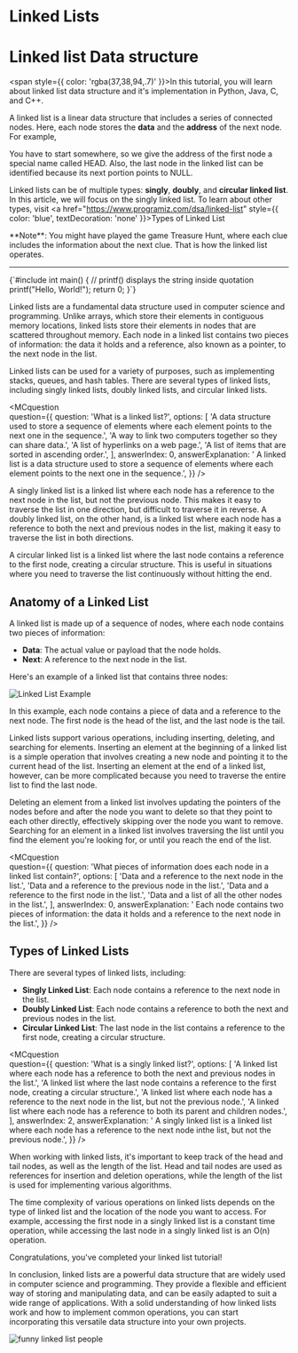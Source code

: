 
# Linked Lists

# Linked list Data structure

<span style={{ color: 'rgba(37,38,94,.7)' }}>In this tutorial, you will learn about linked list data structure and it's implementation in Python, Java, C, and C++.</span>

A linked list is a linear data structure that includes a series of connected nodes. Here, each node stores the **data** and the **address** of the next node. For example,

You have to start somewhere, so we give the address of the first node a special name called HEAD. Also, the last node in the linked list can be identified because its next portion points to NULL.

Linked lists can be of multiple types: **singly**, **doubly**, and **circular linked list**. In this article, we will focus on the singly linked list. To learn about other types, visit 
<a href="https://www.programiz.com/dsa/linked-list" style={{ color: 'blue', textDecoration: 'none' }}>Types of Linked List</a>

<div style={{ border: '1px solid black', padding: '10px', margin: '10px', borderLeft: '4px solid blue' }}>**Note**: You might have played the game Treasure Hunt, where each clue includes the information about the next clue. That is how the linked list operates.</div>

<hr style={{ marginTop: '40px', marginBottom: '40px' }} />

<CodeBlock>
  {`#include <stdio.h>
int main() {
   // printf() displays the string inside quotation
   printf("Hello, World!");
   return 0;
}`}
</CodeBlock>

Linked lists are a fundamental data structure used in computer science and programming. Unlike arrays, which store their elements in contiguous memory locations, linked lists store their elements in nodes that are scattered throughout memory. Each node in a linked list contains two pieces of information: the data it holds and a reference, also known as a pointer, to the next node in the list.

Linked lists can be used for a variety of purposes, such as implementing stacks, queues, and hash tables. There are several types of linked lists, including singly linked lists, doubly linked lists, and circular linked lists.


<MCquestion   
question={{
  question: 'What is a linked list?',
  options: [
    'A data structure used to store a sequence of elements where each element points to the next one in the sequence.',
    'A way to link two computers together so they can share data.',
    'A list of hyperlinks on a web page.',
    'A list of items that are sorted in ascending order.',
  ],
  answerIndex: 0,
  answerExplanation: ' A linked list is a data structure used to store a sequence of elements where each element points to the next one in the sequence.',
}}
/>

A singly linked list is a linked list where each node has a reference to the next node in the list, but not the previous node. This makes it easy to traverse the list in one direction, but difficult to traverse it in reverse. A doubly linked list, on the other hand, is a linked list where each node has a reference to both the next and previous nodes in the list, making it easy to traverse the list in both directions.

A circular linked list is a linked list where the last node contains a reference to the first node, creating a circular structure. This is useful in situations where you need to traverse the list continuously without hitting the end.


## Anatomy of a Linked List

A linked list is made up of a sequence of nodes, where each node contains two pieces of information:

- **Data**: The actual value or payload that the node holds.
- **Next**: A reference to the next node in the list.

Here's an example of a linked list that contains three nodes:

<img src={linkedListImg} alt="Linked List Example" />

In this example, each node contains a piece of data and a reference to the next node. The first node is the head of the list, and the last node is the tail.

Linked lists support various operations, including inserting, deleting, and searching for elements. Inserting an element at the beginning of a linked list is a simple operation that involves creating a new node and pointing it to the current head of the list. Inserting an element at the end of a linked list, however, can be more complicated because you need to traverse the entire list to find the last node.

Deleting an element from a linked list involves updating the pointers of the nodes before and after the node you want to delete so that they point to each other directly, effectively skipping over the node you want to remove. Searching for an element in a linked list involves traversing the list until you find the element you're looking for, or until you reach the end of the list.


<MCquestion   
question={{
  question: 'What pieces of information does each node in a linked list contain?',
  options: [
    'Data and a reference to the next node in the list.',
    'Data and a reference to the previous node in the list.',
    'Data and a reference to the first node in the list.',
    'Data and a list of all the other nodes in the list.',
  ],
  answerIndex: 0,
  answerExplanation: ' Each node contains two pieces of information: the data it holds and a reference to the next node in the list.',
}}
/>


## Types of Linked Lists

There are several types of linked lists, including:

- **Singly Linked List**: Each node contains a reference to the next node in the list.
- **Doubly Linked List**: Each node contains a reference to both the next and previous nodes in the list.
- **Circular Linked List**: The last node in the list contains a reference to the first node, creating a circular structure.


<MCquestion   
question={{
  question: 'What is a singly linked list?',
  options: [
    'A linked list where each node has a reference to both the next and previous nodes in the list.',
    'A linked list where the last node contains a reference to the first node, creating a circular structure.',
    'A linked list where each node has a reference to the next node in the list, but not the previous node.',
    'A linked list where each node has a reference to both its parent and children nodes.',
  ],
  answerIndex: 2,
  answerExplanation: ' A singly linked list is a linked list where each node has a reference to the next node inthe list, but not the previous node.',
}}
/>



When working with linked lists, it's important to keep track of the head and tail nodes, as well as the length of the list. Head and tail nodes are used as references for insertion and deletion operations, while the length of the list is used for implementing various algorithms.

The time complexity of various operations on linked lists depends on the type of linked list and the location of the node you want to access. For example, accessing the first node in a singly linked list is a constant time operation, while accessing the last node in a singly linked list is an O(n) operation.

Congratulations, you've completed your linked list tutorial!

In conclusion, linked lists are a powerful data structure that are widely used in computer science and programming. They provide a flexible and efficient way of storing and manipulating data, and can be easily adapted to suit a wide range of applications. With a solid understanding of how linked lists work and how to implement common operations, you can start incorporating this versatile data structure into your own projects.


<img src={peopleLine} alt="funny linked list people" />